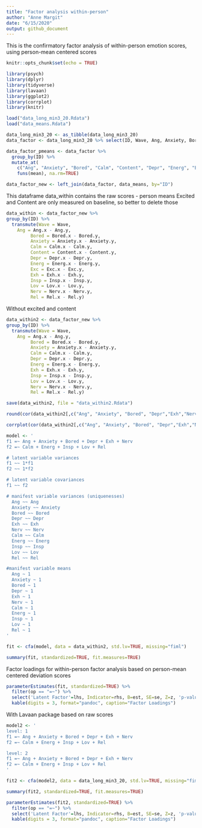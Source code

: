 ```yaml
---
title: "Factor analysis within-person"
author: "Anne Margit"
date: "6/15/2020"
output: github_document
---
```


This is the confirmatory factor analysis of within-person emotion scores, using person-mean centered scores

```r
knitr::opts_chunk$set(echo = TRUE)
```

```r
library(psych)
library(dplyr)
library(tidyverse)
library(lavaan)  
library(ggplot2)
library(corrplot)
library(knitr)
```

```r
load("data_long_min3_20.Rdata")
load("data_means.Rdata")
```

```r
data_long_min3_20 <- as_tibble(data_long_min3_20)
data_factor <- data_long_min3_20 %>% select(ID, Wave, Ang, Anxiety, Bored, Calm, Content, Depr, Energ, Exc, Exh, Insp, Lov, Nerv, Rel)
```


```r
data_factor_pmeans <- data_factor %>%
  group_by(ID) %>%
  mutate_at(
    c("Ang", "Anxiety", "Bored", "Calm", "Content", "Depr", "Energ", "Exc", "Exh", "Insp", "Lov", "Nerv", "Rel"),
    funs(mean), na.rm=TRUE)
```

```r
data_factor_new <- left_join(data_factor, data_means, by="ID")
```

This dataframe data_within contains the raw scores - person means
Excited and Content are only measured on baseline, so better to delete those

```r
data_within <- data_factor_new %>%
group_by(ID) %>%
  transmute(Wave = Wave,
    Ang = Ang.x - Ang.y,
         Bored = Bored.x - Bored.y,
         Anxiety = Anxiety.x - Anxiety.y,
         Calm = Calm.x - Calm.y,
         Content = Content.x - Content.y,
         Depr = Depr.x - Depr.y,
         Energ = Energ.x - Energ.y,
         Exc = Exc.x - Exc.y,
         Exh = Exh.x - Exh.y,
         Insp = Insp.x - Insp.y,
         Lov = Lov.x - Lov.y,
         Nerv = Nerv.x - Nerv.y,
         Rel = Rel.x - Rel.y)
```

Without excited and content
```r
data_within2 <- data_factor_new %>%
group_by(ID) %>%
  transmute(Wave = Wave,
    Ang = Ang.x - Ang.y,
         Bored = Bored.x - Bored.y,
         Anxiety = Anxiety.x - Anxiety.y,
         Calm = Calm.x - Calm.y,
         Depr = Depr.x - Depr.y,
         Energ = Energ.x - Energ.y,
         Exh = Exh.x - Exh.y,
         Insp = Insp.x - Insp.y,
         Lov = Lov.x - Lov.y,
         Nerv = Nerv.x - Nerv.y,
         Rel = Rel.x - Rel.y)
```


```r
save(data_within2, file = "data_within2.Rdata")
```

```r
round(cor(data_within2[,c("Ang", "Anxiety", "Bored", "Depr","Exh","Nerv","Calm","Energ", "Insp", "Lov","Rel")],use= "pairwise.complete.obs"),2)
```

```r
corrplot(cor(data_within2[,c("Ang", "Anxiety", "Bored", "Depr","Exh","Nerv","Calm","Energ", "Insp", "Lov","Rel")], use="pairwise.complete.obs"), order = "original", tl.col='black', tl.cex=.75)
```

```r
model <- '
f1 =~ Ang + Anxiety + Bored + Depr + Exh + Nerv 
f2 =~ Calm + Energ + Insp + Lov + Rel 

# latent variable variances
f1 ~~ 1*f1
f2 ~~ 1*f2

# latent variable covariances
f1 ~~ f2

# manifest variable variances (uniquenesses)
  Ang ~~ Ang
  Anxiety ~~ Anxiety
  Bored ~~ Bored
  Depr ~~ Depr
  Exh ~~ Exh
  Nerv ~~ Nerv
  Calm ~~ Calm
  Energ ~~ Energ
  Insp ~~ Insp
  Lov ~~ Lov
  Rel ~~ Rel

#manifest variable means 
  Ang ~ 1
  Anxiety ~ 1
  Bored ~ 1
  Depr ~ 1
  Exh ~ 1
  Nerv ~ 1
  Calm ~ 1
  Energ ~ 1
  Insp ~ 1
  Lov ~ 1
  Rel ~ 1
'
```

```r
fit <- cfa(model, data = data_within2, std.lv=TRUE, missing="fiml")
```

```r
summary(fit, standardized=TRUE, fit.measures=TRUE)
```

Factor loadings for within-person factor analysis based on person-mean centered deviation scores
```r
parameterEstimates(fit, standardized=TRUE) %>% 
  filter(op == "=~") %>% 
  select('Latent Factor'=lhs, Indicator=rhs, B=est, SE=se, Z=z, 'p-value'=pvalue, Beta=std.all) %>% 
  kable(digits = 3, format="pandoc", caption="Factor Loadings")
```

With Lavaan package based on raw scores
```r
model2 <- '
level: 1
f1 =~ Ang + Anxiety + Bored + Depr + Exh + Nerv 
f2 =~ Calm + Energ + Insp + Lov + Rel 

level: 2
f1 =~ Ang + Anxiety + Bored + Depr + Exh + Nerv 
f2 =~ Calm + Energ + Insp + Lov + Rel 
'
```

```r
fit2 <- cfa(model2, data = data_long_min3_20, std.lv=TRUE, missing="fiml", cluster="ID")
```

```r
summary(fit2, standardized=TRUE, fit.measures=TRUE)
```

```r
parameterEstimates(fit2, standardized=TRUE) %>% 
  filter(op == "=~") %>% 
  select('Latent Factor'=lhs, Indicator=rhs, B=est, SE=se, Z=z, 'p-value'=pvalue, Beta=std.all) %>% 
  kable(digits = 3, format="pandoc", caption="Factor Loadings")
```







